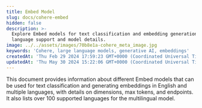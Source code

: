 ```yaml
---
title: Embed Model
slug: docs/cohere-embed
hidden: false
description: >-
  Explore Embed models for text classification and embedding generation, with
  language support and model details.
image: ../../assets/images/70b8e1a-cohere_meta_image.jpg
keywords: 'Cohere, large language models, generative AI, embeddings'
createdAt: 'Thu Feb 29 2024 17:59:23 GMT+0000 (Coordinated Universal Time)'
updatedAt: 'Thu May 30 2024 15:22:06 GMT+0000 (Coordinated Universal Time)'
---
```

This document provides information about different Embed models that can be used for text classification and generating embeddings in English and multiple languages, with details on dimensions, max tokens, and endpoints. It also lists over 100 supported languages for the multilingual model.
